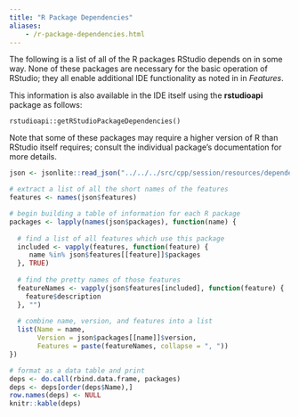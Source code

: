 ```yaml
---
title: "R Package Dependencies"
aliases:
    - /r-package-dependencies.html
---
```


The following is a list of all of the R packages RStudio depends on in some way. None of these packages are necessary for the basic operation of RStudio; they all enable additional IDE functionality as noted in in *Features*.

This information is also available in the IDE itself using the **rstudioapi** package as follows:

    rstudioapi::getRStudioPackageDependencies()

Note that some of these packages may require a higher version of R than RStudio itself requires; consult the individual package's documentation for more details.

```r
json <- jsonlite::read_json("../../../src/cpp/session/resources/dependencies/r-packages.json")

# extract a list of all the short names of the features
features <- names(json$features)

# begin building a table of information for each R package
packages <- lapply(names(json$packages), function(name) {
  
  # find a list of all features which use this package
  included <- vapply(features, function(feature) {
     name %in% json$features[[feature]]$packages
  }, TRUE)
  
  # find the pretty names of those features
  featureNames <- vapply(json$features[included], function(feature) {
    feature$description
  }, "")
  
  # combine name, version, and features into a list
  list(Name = name, 
       Version = json$packages[[name]]$version,
       Features = paste(featureNames, collapse = ", "))  
})

# format as a data table and print
deps <- do.call(rbind.data.frame, packages)
deps <- deps[order(deps$Name),]
row.names(deps) <- NULL
knitr::kable(deps)
```

